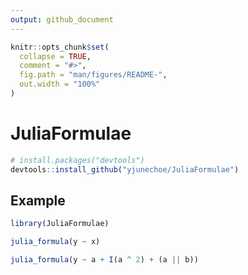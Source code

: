 ```yaml
---
output: github_document
---
```


<!-- README.md is generated from README.Rmd. Please edit that file -->

```r
knitr::opts_chunk$set(
  collapse = TRUE,
  comment = "#>",
  fig.path = "man/figures/README-",
  out.width = "100%"
)
```

# JuliaFormulae

<!-- badges: start -->
<!-- badges: end -->

``` r
# install.packages("devtools")
devtools::install_github("yjunechoe/JuliaFormulae")
```

## Example

```r
library(JuliaFormulae)
```


```r
julia_formula(y ~ x)

julia_formula(y ~ a + I(a ^ 2) + (a || b))
```
